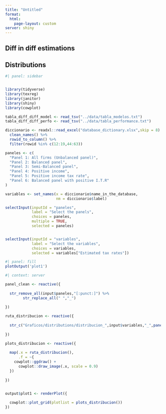 ```yaml
---
title: "Untitled"
format: 
  html:
    page-layout: custom
server: shiny
---
```


::: {.panel-tabset}

## Diff in diff estimations



## Distributions

```r
#| panel: sidebar


library(tidyverse)
library(texreg)
library(janitor)
library(shiny)
library(cowplot)

tabla_diff_diff_model <- read_tsv("../data/tabla_modelos.txt")
tabla_diff_diff_perfo <- read_tsv("../data/tabla_performance.txt")

diccionario <- readxl::read_excel("database_dictionary.xlsx",skip = 8) %>% 
  clean_names() %>% 
  rowid_to_column() %>% 
  filter(rowid %in% c(12:19,44:63)) 

paneles <- c(
  "Panel 1: All firms (Unbalanced panel)",
  "Panel 2: Balanced panel",
  "Panel 3: Semi-Balanced panel",
  "Panel 4: Positive income",
  "Panel 5: Positive income tax rate",
  "Panel 6: Balanced panel with positive I.T.R"
)

variables <- set_names(x = diccionario$name_in_the_database,
                       nm = diccionario$label)

selectInput(inputId = "paneles",
            label = "Select the panels",
            choices = paneles,
            multiple = TRUE,
            selected = paneles)


selectInput(inputId = "variables",
            label = "Select the variables",
            choices = variables,
            selected = variables["Estimated tax rates"])

```

```r
#| panel: fill
plotOutput('plot1')
```


```r
#| context: server

panel_clean <- reactive({
  
  str_remove_all(input$paneles,"[:punct:]") %>% 
        str_replace_all(" ","_")
  
})

ruta_distribucion <- reactive({
  
  str_c("Graficos/distributions/distribucion_",input$variables,"_",panel_clean(),".png")
  
})

plots_distribucion <- reactive({
  
  map(.x = ruta_distribucion(),
      .f = ~{
    cowplot::ggdraw() + 
      cowplot::draw_image(.x, scale = 0.9)
  })
  
})


output$plot1 <- renderPlot({
  
  cowplot::plot_grid(plotlist = plots_distribucion())
})

```



:::